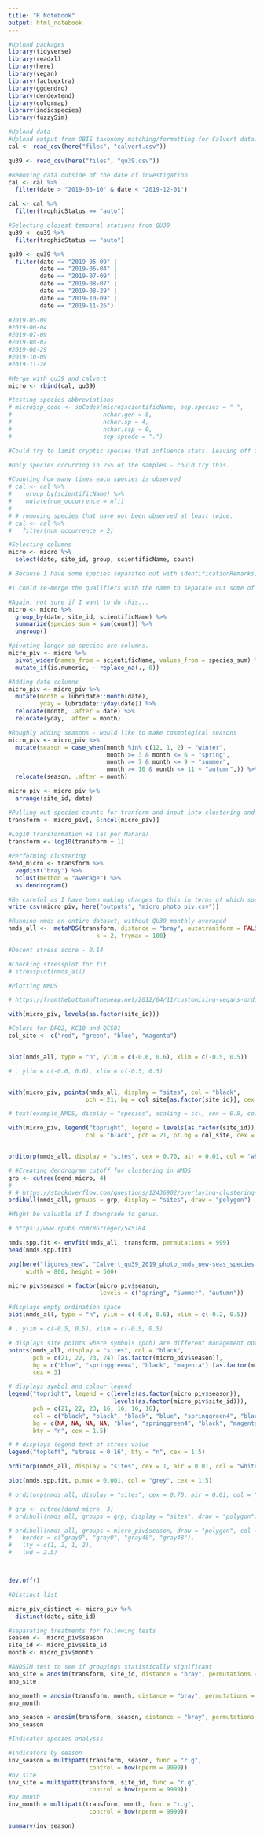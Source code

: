 ```yaml
---
title: "R Notebook"
output: html_notebook
---
```


```r
#Upload packages
library(tidyverse)
library(readxl)
library(here)
library(vegan)
library(factoextra)
library(ggdendro)
library(dendextend)
library(colormap)
library(indicspecies)
library(fuzzySim)
```

```r
#Upload data
#Upload output from OBIS taxonomy matching/formatting for Calvert data.
cal <- read_csv(here("files", "calvert.csv")) 

qu39 <- read_csv(here("files", "qu39.csv"))

#Removing data outside of the date of investigation
cal <- cal %>% 
  filter(date > "2019-05-10" & date < "2019-12-01")

cal <- cal %>% 
  filter(trophicStatus == "auto")

#Selecting closest temporal stations from QU39
qu39 <- qu39 %>% 
  filter(trophicStatus == "auto")

qu39 <- qu39 %>% 
  filter(date == "2019-05-09" |
         date == "2019-06-04" |
         date == "2019-07-09" |
         date == "2019-08-07" |
         date == "2019-08-29" |
         date == "2019-10-09" |
         date == "2019-11-26")
            
#2019-05-09
#2019-06-04
#2019-07-09
#2019-08-07
#2019-08-29
#2019-10-09
#2019-11-26

#Merge with qu39 and calvert
micro <- rbind(cal, qu39)


```

```r
#testing species abbreviations
# micro$sp_code <- spCodes(micro$scientificName, sep.species = " ", 
#                          nchar.gen = 8,
#                          nchar.sp = 4,
#                          nchar.ssp = 0,
#                          sep.spcode = ".")
```


```r
#Could try to limit cryptic species that influence stats. Leaving off for now.

#Only species occurring in 25% of the samples - could try this.

#Counting how many times each species is observed
# cal <- cal %>%
#    group_by(scientificName) %>%
#    mutate(num_occurrence = n())
# 
# # removing species that have not been observed at least twice.
# cal <- cal %>%
#   filter(num_occurrence > 2)
```

```r
#Selecting columns
micro <- micro %>% 
  select(date, site_id, group, scientificName, count)

# Because I have some species separated out with identificationRemarks, identificationQualifiers and different resting stages, I sum these. If I don't, then the pivoting in later stages results in columns with combined numbers. I need to decide on best method for this once I have the analysis zeroed in. 

#I could re-merge the qualifiers with the name to separate out some of groups here, especially if they are important, such as the unidentified small dinoflagellates.

#Again, not sure if I want to do this...
micro <- micro %>%
  group_by(date, site_id, scientificName) %>%
  summarize(species_sum = sum(count)) %>%
  ungroup()

#pivoting longer so species are columns. 
micro_piv <- micro %>% 
  pivot_wider(names_from = scientificName, values_from = species_sum) %>% 
  mutate_if(is.numeric, ~ replace_na(., 0))

#Adding date columns
micro_piv <- micro_piv %>% 
  mutate(month = lubridate::month(date),
         yday = lubridate::yday(date)) %>% 
  relocate(month, .after = date) %>% 
  relocate(yday, .after = month)

#Roughly adding seasons - would like to make cosmological seasons
micro_piv <- micro_piv %>%
  mutate(season = case_when(month %in% c(12, 1, 2) ~ "winter",
                            month >= 3 & month <= 6 ~ "spring",
                            month >= 7 & month <= 9 ~ "summer",
                            month >= 10 & month <= 11 ~ "autumn",)) %>%
  relocate(season, .after = month)

micro_piv <- micro_piv %>% 
  arrange(site_id, date)

#Pulling out species counts for tranform and input into clustering and NMDS
transform <- micro_piv[, 6:ncol(micro_piv)]  
  
#Log10 transformation +1 (as per Mahara)
transform <- log10(transform + 1)

#Performing clustering
dend_micro <- transform %>% 
  vegdist("bray") %>% 
  hclust(method = "average") %>% 
  as.dendrogram()


```
```r
#Be careful as I have been making changes to this in terms of which species and stations to include. Currently, I am only using the 2019 May to November data with QU39 closest dates.
write_csv(micro_piv, here("outputs", "micro_photo_piv.csv"))
```


```r
#Running nmds on entire dataset, without QU39 monthly averaged
nmds_all <-  metaMDS(transform, distance = "bray", autotransform = FALSE,
                         k = 2, trymax = 100) 

#Decent stress score - 0.14

#Checking stressplot for fit
# stressplot(nmds_all)

```

```r
#Plotting NMDS

# https://fromthebottomoftheheap.net/2012/04/11/customising-vegans-ordination-plots/

with(micro_piv, levels(as.factor(site_id)))

#Colors for DFO2, KC10 and QCS01
col_site <- c("red", "green", "blue", "magenta")


plot(nmds_all, type = "n", ylim = c(-0.6, 0.6), xlim = c(-0.5, 0.5))

# , ylim = c(-0.6, 0.6), xlim = c(-0.5, 0.5)


with(micro_piv, points(nmds_all, display = "sites", col = "black",
                      pch = 21, bg = col_site[as.factor(site_id)], cex = 2.2))

# text(example_NMDS, display = "species", scaling = scl, cex = 0.8, col = "darkcyan")

with(micro_piv, legend("topright", legend = levels(as.factor(site_id)), bty = "n",
                      col = "black", pch = 21, pt.bg = col_site, cex = 1.5))


orditorp(nmds_all, display = "sites", cex = 0.70, air = 0.01, col = "white")

# #Creating dendrogram cutoff for clustering in NMDS
grp <- cutree(dend_micro, 4)
# 
# # https://stackoverflow.com/questions/12436902/overlaying-clustering-results-on-an-ordination
ordihull(nmds_all, groups = grp, display = "sites", draw = "polygon")

```
```r

#Might be valuable if I downgrade to genus.

# https://www.rpubs.com/RGrieger/545184

nmds.spp.fit <- envfit(nmds_all, transform, permutations = 999)
head(nmds.spp.fit)

```


```r
png(here("figures_new", "Calvert_qu39_2019_photo_nmds_new-seas_species.png"),
     width = 800, height = 500)

micro_piv$season = factor(micro_piv$season,
                          levels = c("spring", "summer", "autumn"))

#displays empty ordination space
plot(nmds_all, type = "n", ylim = c(-0.6, 0.6), xlim = c(-0.2, 0.5)) 

# , ylim = c(-0.5, 0.5), xlim = c(-0.5, 0.5)

# displays site points where symbols (pch) are different management options and colour (col) are different land uses
points(nmds_all, display = "sites", col = "black",
       pch = c(21, 22, 23, 24) [as.factor(micro_piv$season)], 
       bg = c("blue", "springgreen4", "black", "magenta") [as.factor(micro_piv$site_id)],
       cex = 3) 

# displays symbol and colour legend
legend("topright", legend = c(levels(as.factor(micro_piv$season)), 
                              levels(as.factor(micro_piv$site_id))),
       pch = c(21, 22, 23, 16, 16, 16, 16),
       col = c("black", "black", "black", "blue", "springgreen4", "black", "magenta"),
       bg = c(NA, NA, NA, NA, "blue", "springgreen4", "black", "magenta"),
       bty = "n", cex = 1.5)

# # displays legend text of stress value
legend("topleft", "stress = 0.16", bty = "n", cex = 1.5)

orditorp(nmds_all, display = "sites", cex = 1, air = 0.01, col = "white")

plot(nmds.spp.fit, p.max = 0.001, col = "grey", cex = 1.5)

# orditorp(nmds_all, display = "sites", cex = 0.70, air = 0.01, col = "white")

# grp <- cutree(dend_micro, 3)
# ordihull(nmds_all, groups = grp, display = "sites", draw = "polygon")

# ordihull(nmds_all, groups = micro_piv$season, draw = "polygon", col = NULL,
#   border = c("gray0", "gray0", "gray48", "gray48"),
#   lty = c(1, 2, 1, 2),
#   lwd = 2.5)



dev.off()
```
```r

#Distinct list

micro_piv_distinct <- micro_piv %>% 
  distinct(date, site_id)

```

```r
#separating treatments for following tests
season <-  micro_piv$season
site_id <- micro_piv$site_id
month <- micro_piv$month
```



```r
#ANOSIM test to see if groupings statistically significant
ano_site = anosim(transform, site_id, distance = "bray", permutations = 9999)
ano_site

ano_month = anosim(transform, month, distance = "bray", permutations = 9999)
ano_month

ano_season = anosim(transform, season, distance = "bray", permutations = 9999)
ano_season
```




```r
#Indicator species analysis

#Indicators by season
inv_season = multipatt(transform, season, func = "r.g",
                       control = how(nperm = 9999))
#by site
inv_site = multipatt(transform, site_id, func = "r.g",
                       control = how(nperm = 9999))
#by month
inv_month = multipatt(transform, month, func = "r.g",
                       control = how(nperm = 9999))

summary(inv_season)
```


















